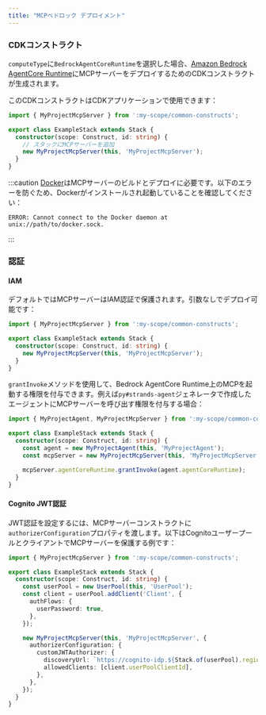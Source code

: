 ```yaml
---
title: "MCPベドロック デプロイメント"
---
```





### CDKコンストラクト

`computeType`に`BedrockAgentCoreRuntime`を選択した場合、[Amazon Bedrock AgentCore Runtime](https://docs.aws.amazon.com/bedrock-agentcore/latest/devguide/agents-tools-runtime.html)にMCPサーバーをデプロイするためのCDKコンストラクトが生成されます。

このCDKコンストラクトはCDKアプリケーションで使用できます：

```ts {6}
import { MyProjectMcpServer } from ':my-scope/common-constructs';

export class ExampleStack extends Stack {
  constructor(scope: Construct, id: string) {
    // スタックにMCPサーバーを追加
    new MyProjectMcpServer(this, 'MyProjectMcpServer');
  }
}
```

:::caution
[Docker](https://www.docker.com/)はMCPサーバーのビルドとデプロイに必要です。以下のエラーを防ぐため、Dockerがインストールされ起動していることを確認してください：

```
ERROR: Cannot connect to the Docker daemon at unix://path/to/docker.sock.
```
:::

### 認証

#### IAM

デフォルトではMCPサーバーはIAM認証で保護されます。引数なしでデプロイ可能です：

```ts {5}
import { MyProjectMcpServer } from ':my-scope/common-constructs';

export class ExampleStack extends Stack {
  constructor(scope: Construct, id: string) {
    new MyProjectMcpServer(this, 'MyProjectMcpServer');
  }
}
```

`grantInvoke`メソッドを使用して、Bedrock AgentCore Runtime上のMCPを起動する権限を付与できます。例えば<Link path="/guides/py-strands-agent">`py#strands-agent`</Link>ジェネレータで作成したエージェントにMCPサーバーを呼び出す権限を付与する場合：

```ts {8}
import { MyProjectAgent, MyProjectMcpServer } from ':my-scope/common-constructs';

export class ExampleStack extends Stack {
  constructor(scope: Construct, id: string) {
    const agent = new MyProjectAgent(this, 'MyProjectAgent');
    const mcpServer = new MyProjectMcpServer(this, 'MyProjectMcpServer');

    mcpServer.agentCoreRuntime.grantInvoke(agent.agentCoreRuntime);
  }
}
```

#### Cognito JWT認証

JWT認証を設定するには、MCPサーバーコンストラクトに`authorizerConfiguration`プロパティを渡します。以下はCognitoユーザープールとクライアントでMCPサーバーを保護する例です：

```ts {14-17}
import { MyProjectMcpServer } from ':my-scope/common-constructs';

export class ExampleStack extends Stack {
  constructor(scope: Construct, id: string) {
    const userPool = new UserPool(this, 'UserPool');
    const client = userPool.addClient('Client', {
      authFlows: {
        userPassword: true,
      },
    });

    new MyProjectMcpServer(this, 'MyProjectMcpServer', {
      authorizerConfiguration: {
        customJWTAuthorizer: {
          discoveryUrl: `https://cognito-idp.${Stack.of(userPool).region}.amazonaws.com/${userPool.userPoolId}/.well-known/openid-configuration`,
          allowedClients: [client.userPoolClientId],
        },
      },
    });
  }
}
```